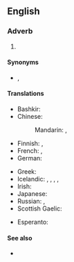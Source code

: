 ==English==

===Adverb===
{{en-adv|-}}

# {{lb|en|idiomatic}} {{non-gloss definition|An [[attestation]] to the [[truthfulness]] and [[frankness]] of an [[associated#Adjective|associated]] [[statement]].}}

====Synonyms====
* {{l|en|tell the truth}}, {{l|en|to tell you the truth}}

====Translations====
{{trans-top|''attestation to the truthfulness and frankness of a statement''}}
* Bashkir: {{t|ba|дөрөҫөн әйткәндә}}
* Chinese:
*: Mandarin: {{t+|cmn|老實說|sc=Hani}}, {{t+|cmn|老实说|tr=lǎoshishuō|sc=Hani}}
* Finnish: {{t|fi|totta puhuen}}, {{t|fi|toden sanoakseni}}
* French: {{t+|fr|à vrai dire}}, {{t+|fr|à dire vrai}}
* German: {{t|de|um die Wahrheit zu sagen}}
{{trans-mid}}
* Greek: {{t|el|εδώ που τα λέμε}}
* Icelandic: {{t|is|reyndar}}, {{t|is|raunar}}, {{t|is|í raun og veru}}, {{t|is|satt best að segja}}, {{t|is|frómt frá sagt}}
* Irish: {{t|ga|déanta na fírinne}}
* Japanese: {{t|ja|実を言えば|tr=じつをいえば, jitsu-o ieba}}
* Russian: {{t|ru|по пра́вде говоря́}}, {{t+|ru|че́стно говоря́}}
* Scottish Gaelic: {{t|gd|leis an fhìrinn innse}}
{{trans-bottom}}

{{checktrans-top}}
* Esperanto: {{t-check|eo|verdire}}
{{trans-mid}}
{{trans-bottom}}

====See also====
* {{l|en|not to put too fine a point on it}}